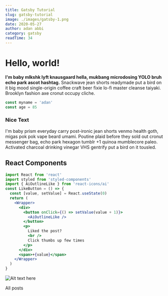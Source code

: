 ```yaml
---
title: Gatsby Tutorial
slug: gatsby-tutorial
image: ./images/gatsby-1.png
date: 2020-05-27
author: adan abbi
category: gatsby
readTime: 34
---
```



# Hello, world!

**I'm baby mlkshk lyft knausgaard hella, mukbang microdosing YOLO bruh echo park ascot hashtag.**
Snackwave jean shorts readymade put a bird on it big mood single-origin coffee craft beer fixie
lo-fi master cleanse taiyaki. Brooklyn fashion axe cronut occupy cliche.

<div className="code">

```js
const myname = 'adan'
const age = 85
```

</div>

<div className="nice-text">

### Nice Text

<FiInfo className="nice-text-icon"></FiInfo>

I'm baby prism everyday carry post-ironic jean shorts venmo health goth, migas pok pok vape beard umami. Poutine plaid before they sold out cronut messenger bag, echo park hexagon tumblr +1 quinoa mumblecore paleo. Activated charcoal drinking vinegar VHS gentrify put a bird on it tousled.

</div>

## React Components

<Counter />

```jsx
import React from 'react'
import styled from 'styled-components'
import { AiOutlineLike } from 'react-icons/ai'
const LikeButton = () => {
  const [value, setValue] = React.useState(0)
  return (
    <Wrapper>
      <div>
        <button onClick={() => setValue(value + 1)}>
          <AiOutlineLike />
        </button>
        <p>
          Liked the post?
          <br />
          Click thumbs up few times
        </p>
      </div>
      <span>+{value}</span>
    </Wrapper>
  )
}
```

<LikeButton />

![Alt text here](./images/gatsby-1.png)

<Link to="/posts" className="btn center-btn">
  All posts
</Link>
